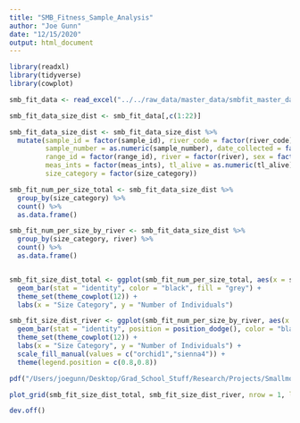 ```yaml
---
title: "SMB_Fitness_Sample_Analysis"
author: "Joe Gunn"
date: "12/15/2020"
output: html_document
---
```


```r
library(readxl)
library(tidyverse)
library(cowplot)

```

```r
smb_fit_data <- read_excel("../../raw_data/master_data/smbfit_master_data_working.xlsx")

smb_fit_data_size_dist <- smb_fit_data[,c(1:22)]

smb_fit_data_size_dist <- smb_fit_data_size_dist %>%
  mutate(sample_id = factor(sample_id), river_code = factor(river_code),
         sample_number = as.numeric(sample_number), date_collected = factor(date_collected),
         range_id = factor(range_id), river = factor(river), sex = factor(sex),
         meas_ints = factor(meas_ints), tl_alive = as.numeric(tl_alive), 
         size_category = factor(size_category))

smb_fit_num_per_size_total <- smb_fit_data_size_dist %>%
  group_by(size_category) %>%
  count() %>%
  as.data.frame()

smb_fit_num_per_size_by_river <- smb_fit_data_size_dist %>%
  group_by(size_category, river) %>%
  count() %>%
  as.data.frame()


smb_fit_size_dist_total <- ggplot(smb_fit_num_per_size_total, aes(x = size_category, y = n)) + 
  geom_bar(stat = "identity", color = "black", fill = "grey") + 
  theme_set(theme_cowplot(12)) +
  labs(x = "Size Category", y = "Number of Individuals")

smb_fit_size_dist_river <- ggplot(smb_fit_num_per_size_by_river, aes(x = size_category, y = n, fill = river)) + 
  geom_bar(stat = "identity", position = position_dodge(), color = "black") + 
  theme_set(theme_cowplot(12)) +
  labs(x = "Size Category", y = "Number of Individuals") + 
  scale_fill_manual(values = c("orchid1","sienna4")) +
  theme(legend.position = c(0.8,0.8))

pdf("/Users/joegunn/Desktop/Grad_School_Stuff/Research/Projects/Smallmouth_Bass_Fitness/visualization/sample_visualization/total_sample_distribution.pdf", width = 12, height = 4)

plot_grid(smb_fit_size_dist_total, smb_fit_size_dist_river, nrow = 1, labels = c("A","B"), label_size = 25)

dev.off()
```
